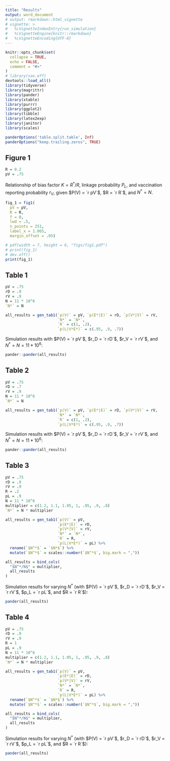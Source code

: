 ```yaml
---
title: "Results"
output: word_document
# output: rmarkdown::html_vignette
# vignette: >
#   %\VignetteIndexEntry{run_simulation}
#   %\VignetteEngine{knitr::rmarkdown}
#   %\VignetteEncoding{UTF-8}
---
```


```r
knitr::opts_chunk$set(
  collapse = TRUE,
  echo = FALSE,
  comment = "#>"
)
# library(vax.eff)
devtools::load_all()
library(tidyverse)
library(magrittr)
library(pander)
library(xtable)
library(purrr)
library(ggplot2)
library(tibble)
library(latex2exp)
library(janitor)
library(scales)

panderOptions('table.split.table', Inf)
panderOptions("keep.trailing.zeros", TRUE)
```

## Figure 1

```r
R = 0.2
pV = .75

```

Relationship of bias factor $K = R^*/R$, linkage probability $P_L$, and vaccination reporting probability $r_V$,
given $P(V) = `r pV`$, $R = `r R`$, and $N^* = N$.

```r

fig_1 = fig1(
  pV = pV,
  R = R,
  f = 0,
  lwd = .5,
  n_points = 251,
  label_x = 1.065,
  margin_offset = .05)

# pdf(width = 7, height = 6, "figs/fig1.pdf")
# print(fig_1)
# dev.off()
print(fig_1)
```


## Table 1

```r

pV = .75
rD = .9
rV = .9
N = 11 * 10^6
`N*` = N

all_results = gen_tab1(`p(V)` = pV, `p(E*|E)` = rD, `p(V*|V)` = rV, 
                       `N*` = `N*`,
                       `R` = c(1, .2),
                       `p(L|V*E*)` = c(.95, .9, .7))

```

Simulation results with $P(V) = `r pV`$, $r_D = `r rD`$, $r_V = `r rV`$, and $N^* = N = 11 * 10^6$:

```r

pander::pander(all_results)

```


## Table 2

```r

pV = .75
rD = .7
rV = .9
N = 11 * 10^6
`N*` = N

all_results = gen_tab1(`p(V)` = pV, `p(E*|E)` = rD, `p(V*|V)` = rV, 
                       `N*` = `N*`,
                       `R` = c(1, .2),
                       `p(L|V*E*)` = c(.95, .9, .7))
```

Simulation results with $P(V) = `r pV`$, $r_D = `r rD`$, $r_V = `r rV`$, and $N^* = N = 11 * 10^6$:

```r
pander::pander(all_results)
```


## Table 3

```r

pV = .75
rD = .9
rV = .9
R = .2
pL = .9
N = 11 * 10^6
multiplier = c(1.2, 1.1, 1.05, 1, .95, .9, .8)
`N*` = N * multiplier

all_results = gen_tab1(`p(V)` = pV, 
                       `p(E*|E)` = rD, 
                       `p(V*|V)` = rV, 
                       `N*` = `N*`,
                       `R` = R,
                       `p(L|V*E*)` = pL) %>%
  rename(`$N^*$` = `$N*$`) %>%
  mutate(`$N^*$` = scales::number(`$N^*$`, big.mark = ","))

all_results = bind_cols(
  "$N^*/N$" = multiplier,
  all_results
)

```

Simulation results for varying $N^*$ (with $P(V) = `r pV`$, $r_D = `r rD`$, $r_V = `r rV`$, $p_L = `r pL`$, and $R = `r R`$):

```r
pander(all_results)
```

## Table 4

```r

pV = .75
rD = .9
rV = .9
R = 1
pL = .9
N = 11 * 10^6
multiplier = c(1.2, 1.1, 1.05, 1, .95, .9, .8)
`N*` = N * multiplier

all_results = gen_tab1(`p(V)` = pV, 
                       `p(E*|E)` = rD, 
                       `p(V*|V)` = rV, 
                       `N*` = `N*`,
                       `R` = R,
                       `p(L|V*E*)` = pL) %>%
  rename(`$N^*$` = `$N*$`) %>%
  mutate(`$N^*$` = scales::number(`$N^*$`, big.mark = ","))

all_results = bind_cols(
  "$N^*/N$" = multiplier,
  all_results
)

```

Simulation results for varying $N^*$ (with $P(V) = `r pV`$, $r_D = `r rD`$, $r_V = `r rV`$, $p_L = `r pL`$, and $R = `r R`$):

```r
pander(all_results)
```
